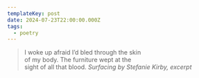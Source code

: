```yaml
---
templateKey: post
date: 2024-07-23T22:00:00.000Z
tags:
  - poetry
---
```

> I woke up afraid I’d bled through the skin<br/>
> of my body. The furniture wept at the<br/>
> sight of all that blood.
> <cite><i>Surfacing</i> by Stefanie Kirby, excerpt</cite>
